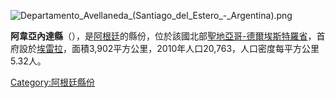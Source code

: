 [[Image:Departamento_Avellaneda_(Santiago_del_Estero_-_Argentina).png|right]]
{{Coord|28|28|47|S|63|4|1|W|display=title}}

'''阿韋亞內達縣'''（{{lang-es|Departamento Avellaneda}}），是[[阿根廷|阿根廷]]的縣份，位於該國北部[[聖地亞哥-德爾埃斯特羅省|聖地亞哥-德爾埃斯特羅省]]，首府設於[[埃雷拉_(聖地亞哥-德爾埃斯特羅省)|埃雷拉]]，面積3,902平方公里，2010年人口20,763，人口密度每平方公里5.32人。

{{Argentina-geo-stub}}
[[Category:阿根廷縣份|Category:阿根廷縣份]]